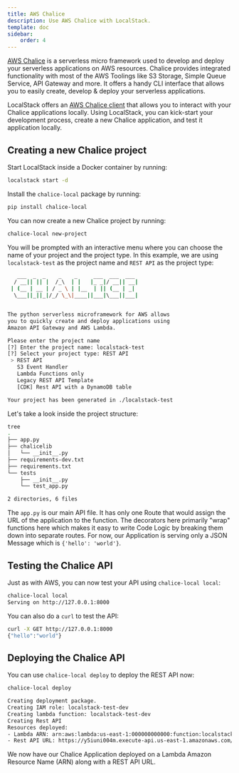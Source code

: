```yaml
---
title: AWS Chalice
description: Use AWS Chalice with LocalStack.
template: doc
sidebar:
    order: 4
---
```


[AWS Chalice](https://aws.github.io/chalice/) is a serverless micro framework used to develop and deploy your serverless applications on AWS resources.
Chalice provides integrated functionality with most of the AWS Toolings like S3 Storage, Simple Queue Service, API Gateway and more.
It offers a handy CLI interface that allows you to easily create, develop & deploy your serverless applications.

LocalStack offers an [AWS Chalice client](https://github.com/localstack/chalice-local) that allows you to interact with your Chalice applications locally.
Using LocalStack, you can kick-start your development process, create a new Chalice application, and test it application locally.

## Creating a new Chalice project

Start LocalStack inside a Docker container by running:

```bash
localstack start -d
```

Install the `chalice-local` package by running:

```bash
pip install chalice-local
```

You can now create a new Chalice project by running:

```bash
chalice-local new-project
```

You will be prompted with an interactive menu where you can choose the name of your project and the project type.
In this example, we are using `localstack-test` as the project name and `REST API` as the project type:

```sh
   ___  _  _    _    _     ___  ___  ___
  / __|| || |  /_\  | |   |_ _|/ __|| __|
 | (__ | __ | / _ \ | |__  | || (__ | _|
  \___||_||_|/_/ \_\|____||___|\___||___|


The python serverless microframework for AWS allows
you to quickly create and deploy applications using
Amazon API Gateway and AWS Lambda.

Please enter the project name
[?] Enter the project name: localstack-test
[?] Select your project type: REST API
 > REST API
   S3 Event Handler
   Lambda Functions only
   Legacy REST API Template
   [CDK] Rest API with a DynamoDB table

Your project has been generated in ./localstack-test
```

Let's take a look inside the project structure:

```sh
tree
.
├── app.py
├── chalicelib
│   └── __init__.py
├── requirements-dev.txt
├── requirements.txt
└── tests
    ├── __init__.py
    └── test_app.py

2 directories, 6 files
```

The `app.py` is our main API file.
It has only one Route that would assign the URL of the application to the function.
The decorators here primarily "wrap" functions here which makes it easy to write Code Logic by breaking them down into separate routes.
For now, our Application is serving only a JSON Message which is `{'hello': 'world'}`.

## Testing the Chalice API

Just as with AWS, you can now test your API using `chalice-local local`:

```bash
chalice-local local
Serving on http://127.0.0.1:8000
```

You can also do a `curl` to test the API:

```bash
curl -X GET http://127.0.0.1:8000
{"hello":"world"}
```

## Deploying the Chalice API

You can use `chalice-local deploy` to deploy the REST API now:

```bash
chalice-local deploy

Creating deployment package.
Creating IAM role: localstack-test-dev
Creating lambda function: localstack-test-dev
Creating Rest API
Resources deployed:
- Lambda ARN: arn:aws:lambda:us-east-1:000000000000:function:localstack-test-dev
- Rest API URL: https://y5iuni004m.execute-api.us-east-1.amazonaws.com/api/
```

We now have our Chalice Application deployed on a Lambda Amazon Resource Name (ARN) along with a REST API URL.